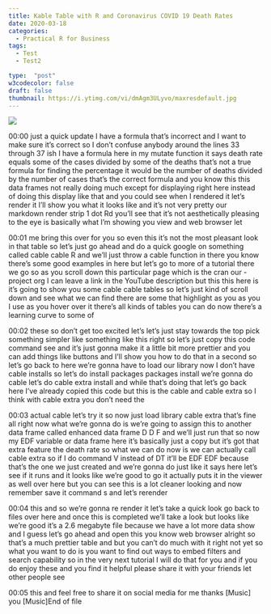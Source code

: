 ```yaml
---
title: Kable Table with R and Coronavirus COVID 19 Death Rates
date: 2020-03-18
categories:
  - Practical R for Business
tags:
  - Test
  - Test2

type:  "post"
w3codecolor: false
draft: false
thumbnail: https://i.ytimg.com/vi/dmAgm3ULyvo/maxresdefault.jpg
---
```


<a href="https://www.youtube.com/watch?v=dmAgm3ULyvo">
<img src="https://i.ytimg.com/vi/dmAgm3ULyvo/maxresdefault.jpg">
</a>









00:00
just a quick update I have a formula that's incorrect and I want to make sure
it's correct so I don't confuse anybody around the lines 33 through 37 ish I
have a formula here in my mutate function it says death rate equals some
of the cases divided by some of the deaths that's not a true formula for
finding the percentage it would be the number of deaths divided by the number
of cases that's the correct formula and you know this this data frames not
really doing much except for displaying right here instead of doing this display
like that and you could see when I rendered it let's render it I'll show
you what it looks like and it's not very pretty
our markdown render strip 1 dot Rd you'll see that it's not aesthetically
pleasing to the eye is basically what I'm showing you view and web browser let

00:01
me bring this over for you so even this it's not the most pleasant look in that
table so let's just go ahead and do a quick google on something called cable
cable R and we'll just throw a cable function in there you know there's some
good examples in here but let's go to more of a tutorial there we go so as you
scroll down this particular page which is the cran our - project org I can
leave a link in the YouTube description but this this here is it's going to show
you some cable cable tables so let's just kind of scroll down and see what we
can find there are some that highlight as you as you I use as you hover over it
there's all kinds of tables you can do now there's a learning curve to some of

00:02
these so don't get too excited let's let's just stay towards the top pick
something simpler like something like this right so let's just copy this code
command see and it's just gonna make it a little bit
more prettier and you can add things like buttons and I'll show you how to do
that in a second so let's go back to here we're gonna have to load our
library now I don't have cable installs so let's do install packages packages
install we're gonna do cable let's do cable extra install and while
that's doing that let's go back here I've already copied this code but this
is the cable and cable extra so I think with cable extra you don't need the

00:03
actual cable let's try it so now just load library cable extra
that's fine all right now what we're gonna do is we're going to assign this
to another data frame called enhanced data frame D D F and we'll just run that
so now my EDF variable or data frame here it's basically just a copy but it's
got that extra feature the death rate so what we can do now is we can actually
call cable extra so if I do command V instead of DT it'll be EDF EDF because
that's the one we just created and we're gonna do just like it says here let's
see if it runs and it looks like we're good to go
it actually puts it in the viewer as well over here but you can see this is a
lot cleaner looking and now remember save it command s and let's rerender

00:04
this and so we're gonna re render it let's take a quick look go back to files
over here and once this is completed we'll take a look but looks like we're good
it's a 2.6 megabyte file because we have a lot more data show and I guess let's
go ahead and open this you know web browser alright so that's a
much prettier table and but you can't do much with it right not yet so what you
want to do is you want to find out ways to embed filters and search capability
so in the very next tutorial I will do that for you and if you do enjoy these
and you find it helpful please share it with your friends let other people see

00:05
this and feel free to share it on social media for me thanks [Music] you [Music]End of file

